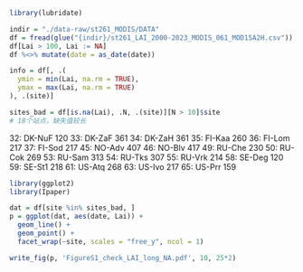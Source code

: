 ```r
library(lubridate)

indir = "./data-raw/st261_MODIS/DATA"
df = fread(glue("{indir}/st261_LAI_2000-2023_MODIS_061_MOD15A2H.csv"))
df[Lai > 100, Lai := NA]
df %<>% mutate(date = as_date(date))

info = df[, .(
  ymin = min(Lai, na.rm = TRUE),
  ymax = max(Lai, na.rm = TRUE)
), .(site)]

sites_bad = df[is.na(Lai), .N, .(site)][N > 10]$site
# 18个站点，缺失值较长
```

32: DK-NuF   120
33: DK-ZaF   361
34: DK-ZaH   361
35: FI-Kaa   260
36: FI-Lom   217
37: FI-Sod   217
45: NO-Adv   407
46: NO-Blv   417
49: RU-Che   230
50: RU-Cok   269
53: RU-Sam   313
54: RU-Tks   307
55: RU-Vrk   214
58: SE-Deg   120
59: SE-St1   218
61: US-Atq   268
63: US-Ivo   217
65: US-Prr   159

```r
library(ggplot2)
library(Ipaper)

dat = df[site %in% sites_bad, ]
p = ggplot(dat, aes(date, Lai)) + 
  geom_line() + 
  geom_point() + 
  facet_wrap(~site, scales = "free_y", ncol = 1)

write_fig(p, 'FigureS1_check_LAI_long_NA.pdf', 10, 25*2)
```
